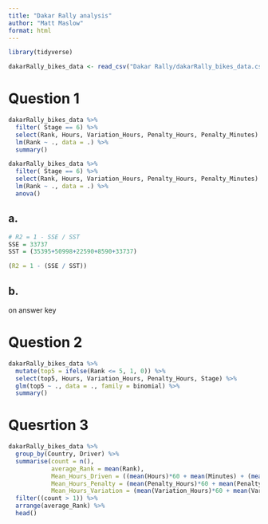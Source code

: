 ```yaml
---
title: "Dakar Rally analysis"
author: "Matt Maslow"
format: html
---
```






```r
library(tidyverse)
```



```r
dakarRally_bikes_data <- read_csv("Dakar Rally/dakarRally_bikes_data.csv")
```


# Question 1

```r
dakarRally_bikes_data %>%
  filter( Stage == 6) %>%
  select(Rank, Hours, Variation_Hours, Penalty_Hours, Penalty_Minutes) %>%
  lm(Rank ~ ., data = .) %>%
  summary()

dakarRally_bikes_data %>%
  filter( Stage == 6) %>%
  select(Rank, Hours, Variation_Hours, Penalty_Hours, Penalty_Minutes) %>%
  lm(Rank ~ ., data = .) %>%
  anova()
```

## a.

```r
# R2 = 1 - SSE / SST
SSE = 33737
SST = (35395+50998+22590+8590+33737)

(R2 = 1 - (SSE / SST))
```

## b.

on answer key



# Question 2

```r
dakarRally_bikes_data %>%
  mutate(top5 = ifelse(Rank <= 5, 1, 0)) %>%
  select(top5, Hours, Variation_Hours, Penalty_Hours, Stage) %>%
  glm(top5 ~ ., data = ., family = binomial) %>%
  summary()
```

# Quesrtion 3 

```r
dakarRally_bikes_data %>%
  group_by(Country, Driver) %>%
  summarise(count = n(),
            average_Rank = mean(Rank),
            Mean_Hours_Driven = ((mean(Hours)*60 + mean(Minutes) + (mean(Seconds)/60)) / 60),
            Mean_Hours_Penalty = (mean(Penalty_Hours)*60 + mean(Penalty_Minutes) + (mean(Penalty_Seconds)/60)) / 60,
            Mean_Hours_Variation = (mean(Variation_Hours)*60 + mean(Variation_Minutes) + (mean(Variation_Seconds)/60)) / 60) %>%
  filter((count > 1)) %>%
  arrange(average_Rank) %>%
  head()
```











